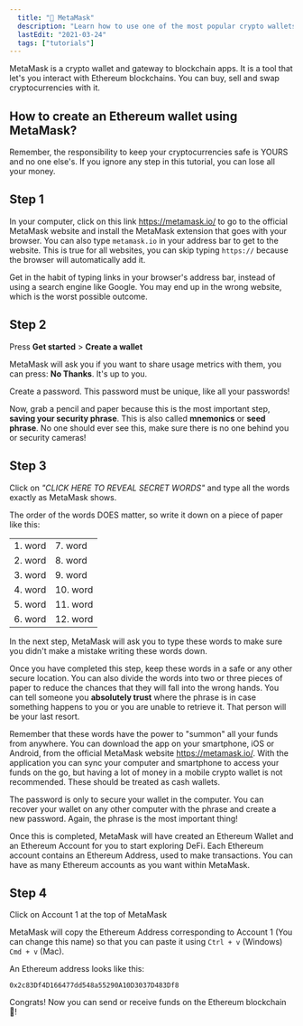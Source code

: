 ```yaml
---
  title: "🦊 MetaMask"
  description: "Learn how to use one of the most popular crypto wallets."
  lastEdit: "2021-03-24"
  tags: ["tutorials"]
---
```


MetaMask is a crypto wallet and gateway to blockchain apps. It is a tool that let's you interact with Ethereum blockchains. You can buy, sell and swap cryptocurrencies with it.

## How to create an Ethereum wallet using MetaMask?

<Callout>
  Remember, the responsibility to keep your cryptocurrencies safe is YOURS and
  no one else's. If you ignore any step in this tutorial, you can lose all your
  money.
</Callout>

## Step 1

In your computer, click on this link https://metamask.io/ to go to the official MetaMask website and install the MetaMask extension that goes with your browser. You can also type `metamask.io` in
your address bar to get to the website. This is true for all websites, you can skip
typing `https://` because the browser will automatically add it.

<Callout>
  Get in the habit of typing links in your browser's address bar, instead of
  using a search engine like Google. You may end up in the wrong website, which
  is the worst possible outcome.
</Callout>

## Step 2

Press **Get started** > **Create a wallet**

<Photo
  src="/img/new-to-metamask-865x484.png"
  alt="Start MetaMask setup"
  height={484}
/>

MetaMask will ask you if you want to share usage metrics with them, you can press: **No Thanks**. It's up to you.

Create a password. This password must be unique, like all your passwords!

Now, grab a pencil and paper because this is the most important step, **saving your security phrase**. This is also called **mnemonics** or **seed phrase**. No one should ever see this, make sure there is no one behind you or security cameras!

## Step 3

Click on _"CLICK HERE TO REVEAL SECRET WORDS"_ and type all the words exactly as MetaMask shows.

<Photo
  src="/img/secret-words-774x556.png"
  alt="Screen to reveal and write down secret words"
  height={556}
/>

The order of the words DOES matter, so write it down on a piece of paper like this:

|         |          |
| ------- | -------- |
| 1. word | 7. word  |
| 2. word | 8. word  |
| 3. word | 9. word  |
| 4. word | 10. word |
| 5. word | 11. word |
| 6. word | 12. word |

In the next step, MetaMask will ask you to type these words to make sure you didn't make a mistake writing these words down.

Once you have completed this step, keep these words in a safe or any other secure location. You can also divide the words into two or three pieces of paper to reduce the chances that they will fall into the wrong hands. You can tell someone you **absolutely trust** where the phrase is in case something happens to you or you are unable to retrieve it. That person will be your last resort.

Remember that these words have the power to "summon" all your funds from anywhere. You can download the app on your smartphone, iOS or Android, from the official MetaMask website https://metamask.io/. With the application you can sync your computer and smartphone to access your funds on the go, but having a lot of money in a mobile crypto wallet is not recommended. These should be treated as cash wallets.

The password is only to secure your wallet in the computer. You can recover your wallet on any other computer with the phrase and create a new password. Again, the phrase is the most important thing!

Once this is completed, MetaMask will have created an Ethereum Wallet and an Ethereum Account for you to start exploring DeFi. Each Ethereum account contains an Ethereum Address, used to make transactions. You can have as many Ethereum accounts as you want within MetaMask.

## Step 4

Click on Account 1 at the top of MetaMask

<Photo
  src="/img/success-563x587.png"
  alt="First look at a MetaMask account"
  height={587}
/>

MetaMask will copy the Ethereum Address corresponding to Account 1 (You can change this name) so that you can paste it using `Ctrl + v` (Windows) `Cmd + v` (Mac).

An Ethereum address looks like this:

```
0x2c83Df4D166477dd548a55290A10D3037D483Df8
```

Congrats! Now you can send or receive funds on the Ethereum blockchain 🎉!
